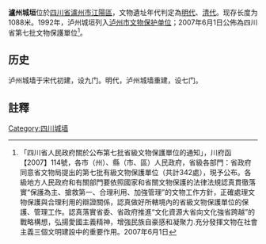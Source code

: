 {{msg:四川省文物保護單位
|名稱 = 瀘州城垣
|編號 = 90
|圖片 = 
|級別 = S7
|分類 = 
|時代 = [[明代|明代]]、[[清代|清代]]
|地点 = [[四川省|四川省]][[瀘州市|瀘州市]][[江陽區|江陽區]]
|坐標 =
|登錄 = 2007年6月1日
}}
'''瀘州城垣'''位於[[四川省|四川省]][[瀘州市|瀘州市]][[江陽區|江陽區]]，文物遺址年代判定為[[明代|明代]]、[[清代|清代]]。现存长度为1088米。1992年，泸州城垣列入[[泸州市文物保护单位|泸州市文物保护单位]]；2007年6月1日公佈為四川省第七批文物保護單位<ref>「四川省人民政府關於公布第七批省級文物保護單位的通知」，川府函【2007】114號，各市（州）、縣（市、區）人民政府，省級各部門：省政府同意省文物局提出的第七批有級文物保護單位（共計342處），現予公布。各級地方人民政府和有關部門要依照國家和省關文物保護的法律法規認真貫徹落實“保護為主、搶救第一、合理利用、加強管理”的文物工作方針，正確處理文物保護與合理利用的辯證關係，認真做好所轄境內的省級文物保護單位的保護、管理工作。認真落實省委、省政府推進“文化資源大省向文化強省跨越”的戰略構想，弘揚愛國主義精神，增強民族自豪感和凝聚力.充分發揮文物在社會主義三個文明建設中的重要作用。2007年6月1日</ref>。

== 历史 ==
泸州城墙于宋代初建，设九门。明代，泸州城墙重建，设七门。

==註釋==
{{reflist}}
{{文物保護單位小作品}}
{{泸州市境内的四川省文物保护单位}}
{{四川省境内的古城墙}}
[[Category:四川城墙|Category:四川城墙]]